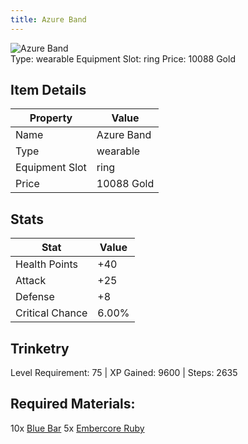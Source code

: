 ```yaml
---
title: Azure Band
---
```


<div className="flex items-start gap-6 mb-8">
  <div className="flex-shrink-0">
    <img src="/assets/resources/trinketry/rings/azure_band.png" alt="Azure Band" className="w-24 h-24 border rounded-lg" />
  </div>
  <div className="flex-1">
    <div className="space-y-2">
            <div className="flex flex-wrap gap-4 text-sm">
        <span className="px-2 py-1 bg-green-100 dark:bg-green-900 rounded-md">
          Type: wearable
        </span>
        <span className="px-2 py-1 bg-purple-100 dark:bg-purple-900 rounded-md">
          Equipment Slot: ring
        </span>
        <span className="px-2 py-1 bg-yellow-100 dark:bg-yellow-900 rounded-md">
          Price: 10088 Gold
        </span>
      </div>
    </div>
  </div>
</div>

## Item Details
| Property | Value |
|----------|-------|
| Name | Azure Band |
| Type | wearable |
| Equipment Slot | ring |
| Price | 10088 Gold |

## Stats
| Stat | Value |
|------|-------|
| Health Points | +40 |
| Attack | +25 |
| Defense | +8 |
| Critical Chance | 6.00% |

## Trinketry
Level Requirement: 75 | XP Gained: 9600 | Steps: 2635

## Required Materials:
10x [Blue Bar](/docs/resources/individual/blue_bar)
5x [Embercore Ruby](/docs/resources/individual/embercore_ruby)

